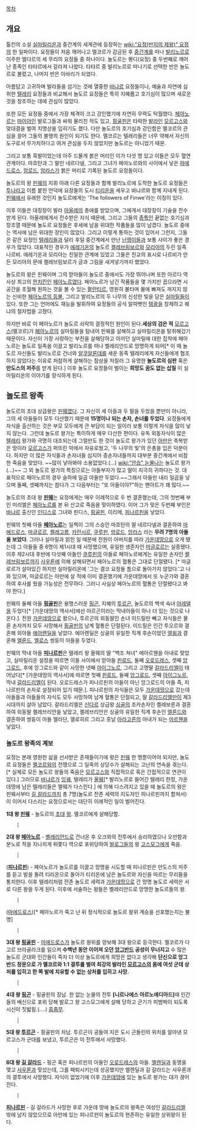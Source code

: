 [[목차]]

== 개요 ==
톨킨의 소설 [[실마릴리온]]과 중간계의 세계관에 등장하는 [[wiki:"요정(반지의 제왕)" 요정]]의 한 일파이다. 요정들이 처음 깨어나고 멜코르가 감금된 후 [[중간계]]를 떠나 [[발리노르]]로 이주한 엘다르의 세 무리의 요정들 중 하나이다. 놀도르는 퀜디(요정) 중 두번째로 깨어난 종족인 타탸르에서 갈라져 나왔다. 타탸르 중 발리노르로 떠나기로 선택한 반은 놀도르로 불렸고, 나머지 반은 아바리가 되었다.

아름답고 고귀하며 발라들을 섬기는 것에 열중한 [[바냐르]] 요정들이나, 예술과 자연에 심취한 [[텔레리]] 요정들과 비교해서 놀도르 요정들은 특히 지혜롭고 호기심이 많으며 새로운 것을 창조하는 데에 관심이 많았다. 

또한 모든 요정들 중에서 가장 체격이 크고 강인했기에 자연히 무력도 탁월했다. [[페아노르]]는 [[마이아]]인 발로그들과 싸워 물리친 적도 있고, [[핑골핀]]은 타락한 [[발라]]인 [[모르고스]]와 맞대결을 벌여 치명상을 입히기도 했다. 다만 놀도르의 호기심과 강인함은 멜코르의 관심을 끌어 그들의 불행의 원인이 되기도 한다. 멜코르는 텔레리들은 너무 약해서 자신의 도구로서 무가치하다고 여겨 관심을 두지 않았지만 놀도르는 아니었기 때문.

그리고 보통 흑발이었는데 아주 드물게 붉은 머리인 이가 다섯 명 있고 이들은 모두 혈연관계이다. 마흐탄과 그 딸인 네르다넬, 그리고 그녀가 페아노르와의 사이에서 낳은 [[마에드로스]], [[암로드]], [[암라스]]가 붉은 머리로 기록된 놀도르 요정들이다.

놀도르의 왕 [[핀웨]]의 지휘 아래 다른 요정들과 함께 발리노르에 도착한 놀도르 요정들은 [[투나]]라고 이름 붙힌 언덕에 요정들의 도시 [[티리온]]을 세우고 바냐르와 함께 지내게 된다. [[핀웨]]에서 유래한 것인지 놀도르에게는 'The followers of Finwe'라는 이칭이 있다.

이후 이들은 대장장이 발라 [[아울레]]의 총애를 받았으며, 그에게서 대장장이 기술을 전수받게 된다. 아울레에게서 전수받은 지식 때문에, 그리고 그들의 [[종특]]인 끝없는 호기심과 창조열 때문에 놀도르 요정들은 후세에 남을 위대한 작품들을 많이 남겼다. 놀도르 중에는 역사에 남은 위대한 장인이 많았다. 그리고 이렇게 통하는 것이 있어서 그런지, 그들은 같은 요정인 [[텔레리]]들과 달리 후일 중간계에서 만난  [[난쟁이]]들과 보통 사이가 좋은 경우가 많았다. 대표적인 경우가 [[에레기온]]의 놀도르 [[켈레브림보르]]와 [[모리아]]의 두린 일족 나르비. 에레기온과 모리아는 친밀한 관계에 있었고 그들은 친교의 표시로 나르비가 만든 모리아의 문에 켈레브림보르가 글과 그림을 새겨넣기까지 했었다.

놀도르의 왕은 핀웨이며 그의 맏아들이 놀도르 중에서도 가장 뛰어나며 또한 아르다 역사상 최고의 [[먼치킨]]인 [[페아노르]]였다. 페아노르가 남긴 작품들을 몇 가지만 꼽으라면 시공간을 초월해 원하는 것을 볼 수 있는 [[팔란티르]], 영원히 불타며 물에 빠져도 꺼지지 않는 신비한 [[페아노르의 등불]], 그리고 발리노르의 두 나무의 신성한 빛을 담은 [[실마릴]]들이 있다. 또한 그는 언어에도 재능을 발휘하여 요정들의 공식 알파벳인 [[텡괄]]을 창제하고 퀘냐의 철자법을 고쳤다.

하지만 바로 이 페아노르가 놀도르 쇠락의 결정적인 원인이 된다.'''세상의 검은 적''' [[모르고스]](멜코르)가 [[페아노르]]의 실마릴들을 탐내어 핀웨를 살해하고 실마릴리온을 탈취해갔기 때문이다. 자신이 가장 사랑하는 부친을 살해당하고 아끼던 실마릴에 대한 집착에 페아노르는 놀도르 일족을 이끌고 발리노르를 떠나 벨레리안드로 망명하게 되어[* 이 때 놀도르 자신들도 발리노르로 건너와 [[알쿠알론데]]를 세운 동족 텔레리에게 자신들에게 협조하지 않았다는 이유로 처참하게 살해하는 참상을 저질러 그 유명한 '''놀도르의 심판''' 혹은 '''만도스의 저주'''를 받게 된다.] 이후 놀도르 요정들이 벌이는 '''희망도 꿈도 없는 삽질''' 이 실마릴리온의 이야기를 장식하게 된다. 

== 놀도르 왕족 ==
놀도르의 초대 상급왕은 [[핀웨]]였다. 그  자신이 세 아들과 두 딸을 두었을 뿐만이 아니라, 그의 세 아들들이 모두 다산했기 때문에 '''15명이나 되는 손자, 손녀를 두었다'''. 요정들에게 자식을 출산하는 것은 부모 모두에게 큰 부담이 되는 일이라 보통 이렇게 자식을 많이 낳지 않는다. 그런데 놀도르 왕가는 특이하게 매우 다산한 편이다. 유독 외동자식이 많은 [[텔레리]] 왕가와 극명히 대조되는데 그럴만도 한 것이 놀도르 왕가가 있던 [[아만]]은 축복받은 땅이라 [[모르고스]]가 퍼뜨린 악에서 자유로웠고, '두 나무의 빛'의 은총을 입은 덕분이다. 하지만 이 많은 자식들과 손자녀들 심지어 증손자녀들까지 대부분 중간계에서 비참한 죽음을 맞았다. ~~많이 낳아봐야 소용없었다.(...) [[wiki:"안습" 눈물나는]] 놀도르 왕가(...)~~ 그 외 놀도르 왕가의 특징으로는 아들부자가 많고 딸이 지극히 귀하다는 것. 대표적으로 페아노르의 경우 슬하에 일곱 아들만 두었다.~~그래서 아들만 내리 일곱을 낳으며 둘째, 셋째까지는 참다가 그 다음부터는 "또 아들이야?"하는 팬아트가 꽤 많다.~~ 

놀도르의 초대 왕 '''[[핀웨]]'''는 요정에게는 매우 이례적으로 두 번 결혼했는데, 그의 첫번째 부인 미리엘은 [[페아노르]]를 본 뒤 산고로 죽음을 맞이하였다. 이어 그가 맞은 두번째 부인은 [[바냐르]] 출신인 [[인디스]]로 그녀와 핀디스, [[핑골핀]], 이리메, [[피나르핀]]을 낳았다.

핀웨의 첫째 아들 '''[[페아노르]]'''는 일찍이 그의 스승인 마흐탄의 딸 네르다넬과 결혼하여 [[마에드로스]], [[마글로르]], [[켈레고름]], [[카란시르]], [[쿠루핀]], [[암로드]], [[암라스]] 라는 '''무려 7명의 아들을 보았다'''. 그러나 실마릴과 얽힌 일 때문에 전원이 아버지를 따라 [[가운데땅]]으로 오게 됐는데 그 아들들 중 6명이 제1시대 때 사망했으며, 유일한 생존자인 [[마글로르]]는 실종됐다. 이후 제2시대 후반에 다섯째 아들인 [[쿠루핀]]의 아들로 페아노르에게는 유일한 손자인 [[켈레브림보르]]까지 [[사우론]]에 의해 살해되면서 페아노르의 혈통은 그대로 단절됐다. [* 마글로르가 살아있긴 하지만 실마릴리온에 '그는 결코 요정들 틈으로 돌아가지 않았다.'고 나와 있으며, 마글로르는 아만에 살 적에 이미 결혼했기에 가운데땅에서 또 누군가와 결혼하여 후사를 뒀을 가능성은 전무하다. 그러니 사실상 페아노르의 혈통은 단절됐다고 봐야 한다.]

핀웨의 둘째 아들 '''[[핑골핀]]'''은 용맹스러운 [[핑곤]], 지혜의 [[투르곤]], 놀도르의 백색 숙녀 [[아레델]]을 두었다[* [가운데땅의 역사서]에선 아르곤이라는 막내아들이 하나 더 있는 것으로 나온다.]. 전원 [[가운데땅]]으로 왔으나, 투르곤의 외동딸인 손녀 이드릴만 빼고 자식들은 물론 손자까지 모두 사망해서 [[핑골핀]]의 남계 혈통은 단절된다. 이드릴은 인간 투오르와 결혼해 외아들 [[에아렌딜]]을 낳았다. 에아렌딜은 싱골의 유일한 직계 후손이었던 [[엘윙]]과 결혼해 [[엘론드]], [[엘로스]] 쌍둥이 아들을 두었다.

핀웨의 막내 아들 '''[[피나르핀]]'''은 텔레리 왕 올웨의 딸 "백조 쳐녀" 에아르웬을 아내로 맞았고, 실마릴리온 설정을 따르면 이들 사이에서 맏아들 [[핀로드]], 둘째 [[오로드레스]], 셋째 [[앙그로드]], 후에 앙그로드와 같이 사망한 넷째 [[아이그노르]], 그리고 고명딸 [[갈라드리엘]]이 태어났다[* [가운데땅의 역사서]에 따르면 첫째 [[핀로드]], 둘째 [[앙그로드]], 셋째 [[아이그노르]], 막내 [[갈라드리엘]]이 된다. 오로드레스가 피나르핀의 아들이 아닌 앙그로드의 아들 즉, 피나르핀의 손자로 설정되어 있기 때문.]. 피나르핀의 자식들은 모두 [[가운데땅]]으로 갔는데 아들들과 아들들의 자식도 모두 사망하여 남계 혈통은 단절되고, 딸 [[갈라드리엘]]만이 제3시대까지 살아 남았다. 갈라드리엘은 [[신다르]] 상급왕 [[싱골]]의 조카손자인 켈레보른과 결혼하여 외동딸 켈레브리안을 낳았고, 켈레브리안은 싱골의 유일한 직계 후손인 [[엘론드]]와 결혼하여 쌍둥이 아들 엘라단, 엘로히르 그리고 훗날 [[아라고른]]의 아내가 되는 [[아르웬]]을 낳았다. 

=== 놀도르 왕족의 계보 ===
요정는 본래 영원한 삶을 선사받은 존재들이기에 왕은 [[핀웨]] 한 명뿐이어야 되지만, 놀도르 요정들은 [[멜코르]]와의 전쟁으로 그 일족의 상당수가 살해되는 고난의 연속을 겪는다.[* 실제로 모든 놀도르 왕들의 죽음은 [[모르고스]]와 직접적으로 혹은 간접적으로 연관이 있다.] 그러므로 [[바냐르]]가 [[잉궤]], 텔레리가 [[올웨]][* 발리노르로 들어간 텔레리 한정, 가운데땅에 남은 텔레리들은 엘웨가 다스린다.] 에 의해 다스려지고 있을 때 놀도르의 왕은 핀웨서부터 [[길 갈라드]]까지 총 7명(놀도르 잔존 세력의 지도자인 피나르핀까지 합쳐서)이 이어서 다스리는 요정으로서는 대단히 이례적인 일이 벌어진다.

'''1대 왕 [[핀웨]]''' - 놀도르의 [[초대]] [[왕]]. 멜코르에게 살해당함.
     │
'''2대 왕 [[페아노르]]''' - [[벨레리안드]]로 건너온 후 오크와의 전투에서 승리하였으나 오만함과 분노로 적을 지나치게 뒤쫓다 역으로 포위당하여 [[발로그]]들의 왕 [[고스모그]]에게 죽음.
     │
('''[[피나르핀]]''') -  페아노르가 놀도르를 이끌고 망명을 시도할 때 피나르핀은 만도스의 저주를 듣고 발을 돌려 티리온으로 돌아가 티리온에 남은 놀도르와 자신을 따르는 무리들을 통치한다. 이후 텔레리처럼 잔존 놀도르 세력과 [[가운데땅]]으로 간 망명 놀도르 세력은 서로 다른 왕을 두게 된다. 이후에 서술하는 왕들은 벨레리안드로 망명한 놀도르들의 왕. 
     │
([[마에드로스]])[* 페아노르가 죽고 난 뒤 정식적으로 놀도르 왕위 계승을 선포했는지는 불명]   
     │
'''3대 왕 [[핑골핀]]''' - [[마에드로스]]가 놀도르 왕위를 양보해 3대 왕으로 등극한다. 멜코르가 다고르 브라골라크를 일으켜 '''수백년 동안 이어져 오던 [[앙그반드]] 공성이 무너지고''' 수 많은 놀도르 군대와 인간들이 죽자 더 이상 놀도르에게 희망은 없다고 생각해 '''단신으로 앙그반드 정문으로 가 멜코르와 1:1 결투를 벌여 최강의 발라인 [[모르고스]]의 몸에 여섯 군데 상처를 입히고 한 쪽 발에 치유할 수 없는 상처를 입히고 사망.'''
     │
'''4대 왕 [[핑곤]]''' - 핑골핀의 장남. 한 없는 눈물의 전투 '''[니르나에스 아르노에디아드]'''때 인간들의 배신으로 포위 당해 발로그 왕 고스모그에게 살해 당하고 군기가 피범벅이 되도록 시신이 짓밟힘.(....) [[흠좀무]].
     │
'''5대 왕 [[투르곤]]''' - 핑골핀의 차남. 투르곤이 공들여 지은 도시 곤돌린의 위치를 알아낸 모르고스가 군대를 보냈고, 투르곤은 이 전투에서 사망했다.
     │
'''6대 왕 [[길 갈라드]]''' - 핑곤 혹은 피나르핀의 아들인 [[오로드레스]]의 아들. [[엘렌딜]]과 동맹을 맺고 [[사우론]]과 맞섰는데, 그를 패퇴시키는데 성공했지만 엘렌딜과 길 갈라드는 사우론과의 결투에서 사망했다. 자식이 없었기에 이후 [[가운데땅]]에 있는 놀도르 왕가는 대가 끊어진다.
     │ 
'''[[피나르핀]]''' - 길 갈라드가 사망한 후로 가운데 땅에 놀도르의 왕족은 여성인 [[갈라드리엘]] 밖에 남지 않았으므로 아만에 있는 피나르핀이 놀도르의 현존하는 유일한 상위왕이 된다.
